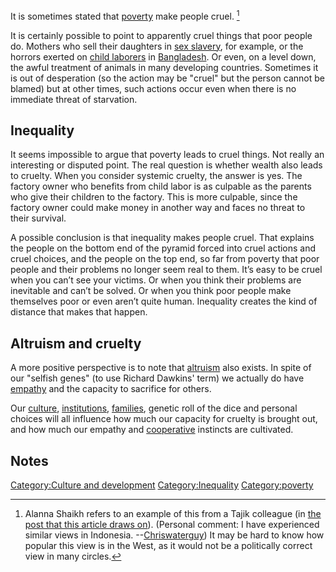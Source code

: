 It is sometimes stated that [[poverty]] make people cruel. <ref>Alanna Shaikh refers to an example of this from a Tajik colleague (in [http://bloodandmilk.org/?p=1312 the post that this article draws on]). (Personal comment: I have experienced similar views in Indonesia. --[[User:Chriswaterguy|Chriswaterguy]]) It may be hard to know how popular this view is in the West, as it would not be a politically correct view in many circles.</ref>

It is certainly possible to point to apparently cruel things that poor people do. Mothers who sell their daughters in [[sex slavery]], for example, or the horrors exerted on [[child laborers]] in [[Bangladesh]]. Or even, on a level down, the awful treatment of animals in many developing countries. Sometimes it is out of desperation (so the action may be "cruel" but the person cannot be blamed) but at other times, such actions occur even when there is no immediate threat of starvation.{{expand}}

== Inequality ==

It seems impossible to argue that poverty leads to cruel things. Not really an interesting or disputed point. The real question is whether wealth also leads to cruelty. When you consider systemic cruelty, the answer is yes. The factory owner who benefits from child labor is as culpable as the parents who give their children to the factory. This is more culpable, since the factory owner could make money in another way and faces no threat to their survival.

A possible conclusion is that inequality makes people cruel. That explains the people on the bottom end of the pyramid forced into cruel actions and cruel choices, and the people on the top end, so far from poverty that poor people and their problems no longer seem real to them. It’s easy to be cruel when you can’t see your victims. Or when you think their problems are inevitable and can’t be solved. Or when you think poor people make themselves poor or even aren’t quite human. Inequality creates the kind of distance that makes that happen.

== Altruism and cruelty ==

A more positive perspective is to note that [[altruism]] also exists. In spite of our "selfish genes" (to use Richard Dawkins'{{w|Richard Dawkins}} term) we actually do have [[empathy]] and the capacity to sacrifice for others. 

Our [[culture]], [[institutions]], [[families]], genetic roll of the dice and personal choices will all influence how much our capacity for cruelty is brought out, and how much our empathy and [[cooperation|cooperative]] instincts are cultivated.

== Notes ==
<small><references/></small>

{{attrib bloodandmilk|url=http://bloodandmilk.org/?p=1312 }}

[[Category:Culture and development]]
[[Category:Inequality]]
[[Category:poverty]]